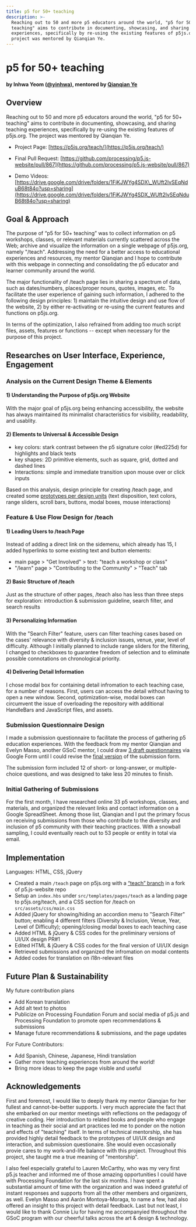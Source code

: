 ```yaml
---
title: p5 for 50+ teaching
description: >-
  Reaching out to 50 and more p5 educators around the world, "p5 for 50+
  teaching" aims to contribute in documenting, showcasing, and sharing teaching
  experiences, specifically by re-using the existing features of p5js.org. The
  project was mentored by Qianqian Ye.
---
```

# p5 for 50+ teaching

#### by Inhwa Yeom ([@yinhwa](https://github.com/yinhwa)), mentored by [Qianqian Ye](https://qianqian-ye.com)

## Overview

Reaching out to 50 and more p5 educators around the world, "p5 for 50+ teaching" aims to contribute in documenting, showcasing, and sharing teaching experiences, specifically by re-using the existing features of p5js.org. The project was mentored by Qianqian Ye.

* Project Page: [https://p5js.org/teach/](https://p5js.org/teach/)

* Final Pull Request: [https://github.com/processing/p5.js-website/pull/867](https://github.com/processing/p5.js-website/pull/867)

* Demo Videos: [https://drive.google.com/drive/folders/1FjKJWYg4SDX\_WUft2lvSEqNduB68t84o?usp=sharing](https://drive.google.com/drive/folders/1FjKJWYg4SDX_WUft2lvSEqNduB68t84o?usp=sharing)

## Goal & Approach

The purpose of “p5 for 50+ teaching” was to collect information on p5 workshops, classes, or relevant materials currently scattered across the Web; archive and visualize the information on a single webpage of p5js.org, namely "/teach". Addressing the need for a better access to educational experiences and resources, my mentor Qianqian and I hope to contribute with this webpage in connecting and consolidating the p5 educator and learner community around the world.

The major functionality of /teach page lies in sharing a spectrum of data, such as dates/numbers, places/proper nouns, quotes, images, etc. To facilitate the user experience of gaining such information, I adhered to the following design principles: 1) maintain the intuitive design and use flow of the website, 2) by either re-activating or re-using the current features and functions on p5js.org.

In terms of the optimization, I also refrained from adding too much script files, assets, features or functions -- except when necessary for the purpose of this project.

## Researches on User Interface, Experience, Engagement

### Analysis on the Current Design Theme & Elements

#### 1) Understanding the Purpose of p5js.org Website

With the major goal of p5js.org being enhancing accessibility, the website has always maintained its minimalist characteristics for visibility, readability, and usablity.

#### 2) Elements to Universal & Accessible Design

* key colors: stark contrast between the p5 signature color (#ed225d) for highlights and black texts
* key shapes: 2D primitive elements, such as square, grid, dotted and dashed lines
* Interactions: simple and immediate transition upon mouse over or click inputs

Based on this analysis, design principle for creating /teach page, and created some [prototypes per design units](https://drive.google.com/drive/folders/1cz5nJSW-IvA4wB6KvzRQkyU47qMcWUd_?usp=sharing) (text disposition, text colors, range sliders, scroll bars, buttons, modal boxes, mouse interactions)

### Feature & Use Flow Design for /teach

#### 1) Leading Users to /teach Page

Instead of adding a direct link on the sidemenu, which already has 15, I added hyperlinks to some existing text and button elements:

* main page > "Get Involved" > text: "teach a workshop or class"
* "/learn" page > "Contributing to the Community" > "Teach" tab

#### 2) Basic Structure of /teach

Just as the structure of other pages, /teach also has less than three steps for exploration: introduction & submission guideline, search filter, and search results

#### 3) Personalizing Information

With the "Search Filter" feature, users can filter teaching cases based on the cases' relevance with diversity & inclusion issues, venue, year, level of difficulty. Although I initially planned to include range sliders for the filtering, I changed to checkboxes to guarantee freedom of selection and to eliminate possible connotations on chronological priority.

#### 4) Delivering Detail Information

I chose modal box for containing detail infromation to each teaching case, for a number of reasons. First, users can access the detail without having to open a new window. Second, optimization-wise, modal boxes can circumvent the issue of overloading the repository with additional HandleBars and JavaScript files, and assets.

### Submission Questionnaire Design

I made a submission questionnaire to facilitate the process of gathering p5 education experiences. With the feedback from my mentor Qianqian and Evelyn Masso, another GSoC mentor, I could draw [3 draft questionnaires](https://drive.google.com/drive/folders/1fJCEm1aR4f15XYroZiRkw1vhKeg9Je-x?usp=sharing) via Google Form until I could revise the [final version](https://docs.google.com/forms/d/1IKjaWXznJtLqjLw12-yXrckcMy2lWV92jl8H5gA7m_Q/edit?usp=sharing) of the submission form.

The submission form included 12 of short- or long-answer, or multiple-choice questions, and was designed to take less 20 minutes to finish.

### Initial Gathering of Submissions

For the first month, I have researched online 33 p5 workshops, classes, and materials, and organized the relevant links and contact information on a Google SpreadSheet. Among those list, Qianqian and I put the primary focus on receiving submissions from those who contribute to the diversity and inclusion of p5 community with their teaching practices. With a snowball sampling, I could eventually reach out to 53 people or entity in total via email.

## Implementation

Languages: HTML, CSS, jQuery

* Created a main `/teach` page on p5js.org with a [“teach” branch](https://github.com/yinhwa/p5.js-website/tree/teach) in a fork of p5.js-website repo
* Setup an `index.hbs` under `src/templates/pages/teach` as a landing page to p5js.org/teach, and a CSS section for /teach on `src/assets/css/main.css`
* Added jQuery for showing/hiding an accordion menu to "Search Filter" button; enabling 4 different filters (Diversity & Inclusion, Venue, Year, Level of Difficulty); opening/closing modal boxes to each teaching case
* Added HTML & jQuery & CSS codes for the preliminary versions of UI/UX design PR#1
* Edited HTML & jQuery & CSS codes for the final version of UI/UX design
* Retrieved submissions and organized the infromation on modal contents
* Added codes for translation on i18n-relevant files

## Future Plan & Sustainability

My future contribution plans

* Add Korean translation
* Add alt text to photos
* Publicize on Processing Foundation Forum and social media of p5.js and Processing Foundation to promote open recommendations & submissions
* Manage future recommendations & submissions, and the page updates

For Future Contributors:

* Add Spanish, Chinese, Japanese, Hindi translation
* Gather more teaching experiences from around the world!
* Bring more ideas to keep the page visible and useful

## Acknowledgements

First and foremost, I would like to deeply thank my mentor Qianqian for her fullest and cannot-be-better supports. I very much appreciate the fact that she embarked on our mentor meetings with  reflections on the pedagogy of creative coding. Her introduction to related books and people who engage in teaching as their social and art practices led me to ponder on the notion and effects of "teaching" itself. In terms of technical mentorship, she has provided highly detail feedback to the prototypes of UI/UX design and interaction, and submission questionaire. She would even occasionally provie cares to my work-and-life balance with this project. Throughout this project, she taught me a true meaning of "mentorship".

I also feel especially grateful to Lauren McCarthy, who was my very first p5.js teacher and informed me of those amazing opportunities I could have with Processing Foundation for the last six months. I have spent a substantial amount of time with the organization and was indeed grateful of instant responses and supports from all the other members and organizers, as well. Evelyn Masso and Aarón  Montoya-Moraga, to name a few, had also offered an insight to this project with detail feedback. Last but not least, I would like to thank Connie Liu for having me accompanyied throughout the GSoC program with our cheerful talks across the art & design & technology.
